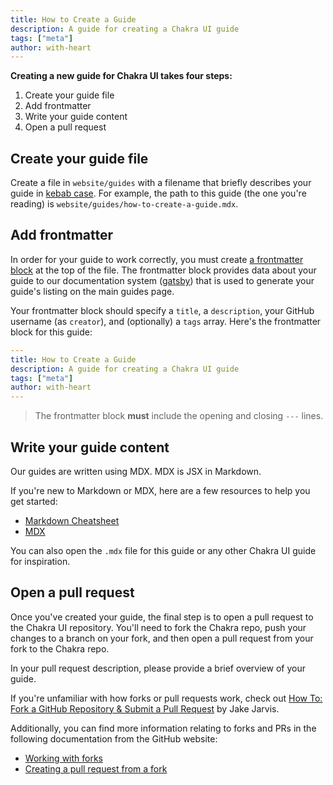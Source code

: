 ```yaml
---
title: How to Create a Guide
description: A guide for creating a Chakra UI guide
tags: ["meta"]
author: with-heart
---
```


**Creating a new guide for Chakra UI takes four steps:**

1. Create your guide file
2. Add frontmatter
3. Write your guide content
4. Open a pull request

## Create your guide file

Create a file in `website/guides` with a filename that briefly describes your
guide in [kebab case][kebab-case]. For example, the path to this guide (the one
you're reading) is `website/guides/how-to-create-a-guide.mdx`.

## Add frontmatter

In order for your guide to work correctly, you must create [a frontmatter
block][frontmatter] at the top of the file. The frontmatter block provides data
about your guide to our documentation system ([gatsby]) that is used to generate
your guide's listing on the main guides page.

Your frontmatter block should specify a `title`, a `description`, your GitHub
username (as `creator`), and (optionally) a `tags` array. Here's the frontmatter
block for this guide:

```yaml
---
title: How to Create a Guide
description: A guide for creating a Chakra UI guide
tags: ["meta"]
author: with-heart
---
```

> The frontmatter block **must** include the opening and closing `---` lines.

## Write your guide content

Our guides are written using MDX. MDX is JSX in Markdown.

If you're new to Markdown or MDX, here are a few resources to help you get
started:

- [Markdown Cheatsheet][markdown-cheatsheet]
- [MDX][mdx]

You can also open the `.mdx` file for this guide or any other Chakra UI guide
for inspiration.

## Open a pull request

Once you've created your guide, the final step is to open a pull request to the
Chakra UI repository. You'll need to fork the Chakra repo, push your changes to
a branch on your fork, and then open a pull request from your fork to the Chakra
repo.

In your pull request description, please provide a brief overview of your guide.

If you're unfamiliar with how forks or pull requests work, check out [How To:
Fork a GitHub Repository & Submit a Pull Request][how-to-fork-and-pr] by Jake
Jarvis.

Additionally, you can find more information relating to forks and PRs in the
following documentation from the GitHub website:

- [Working with forks][working-with-forks]
- [Creating a pull request from a fork][creating-a-pull-request]

[kebab-case]: https://wiktionary.org/wiki/kebab_case
[frontmatter]:
  https://www.gatsbyjs.org/docs/adding-markdown-pages/#frontmatter-for-metadata-in-markdown-files
[gatsby]: https://www.gatsbyjs.org/
[markdown-cheatsheet]:
  https://github.com/adam-p/markdown-here/wiki/Markdown-Cheatsheet
[mdx]: https://mdxjs.com/getting-started
[how-to-fork-and-pr]: https://jarv.is/notes/how-to-pull-request-fork-github/
[working-with-forks]:
  https://docs.github.com/en/free-pro-team@latest/github/collaborating-with-issues-and-pull-requests/working-with-forks
[creating-a-pull-request]:
  https://docs.github.com/en/free-pro-team@latest/github/collaborating-with-issues-and-pull-requests/creating-a-pull-request-from-a-fork
